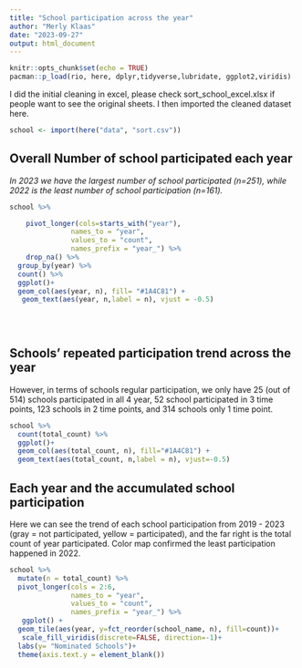 ```yaml
---
title: "School participation across the year"
author: "Merly Klaas"
date: "2023-09-27"
output: html_document
---
```


```r
knitr::opts_chunk$set(echo = TRUE)
pacman::p_load(rio, here, dplyr,tidyverse,lubridate, ggplot2,viridis)
```

I did the initial cleaning in excel, please check sort_school_excel.xlsx if people want to see the original sheets. I then imported the cleaned dataset here. 

```r
school <- import(here("data", "sort.csv"))
```

## Overall Number of school participated each year

*In 2023 we have the largest number of school participated (n=251), while 2022 is the least number of school participation (n=161).*


```r
school %>%

    pivot_longer(cols=starts_with("year"),
               names_to = "year",
               values_to = "count", 
               names_prefix = "year_") %>% 
    drop_na() %>% 
  group_by(year) %>% 
  count() %>% 
  ggplot()+
  geom_col(aes(year, n), fill= "#1A4C81") +
   geom_text(aes(year, n,label = n), vjust = -0.5)
  
  
  
```

## Schools' repeated participation trend across the year

However, in terms of schools regular participation, we only have 25 (out of 514) schools  participated in all 4 year, 52 school participated in 3 time points, 123 schools in 2 time points, and 314 schools only 1 time point. 

```r
school %>% 
  count(total_count) %>% 
  ggplot()+
  geom_col(aes(total_count, n), fill="#1A4C81") +
  geom_text(aes(total_count, n,label = n), vjust=-0.5)
```

## Each year and the accumulated school participation 

Here we can see the trend of each school participation from  2019 - 2023 (gray = not participated, yellow = participated), and the far right is the total count of year participated. Color map confirmed the least participation happened in 2022. 

```r
school %>% 
  mutate(n = total_count) %>% 
  pivot_longer(cols = 2:6,
               names_to = "year",
               values_to = "count", 
               names_prefix = "year_") %>% 
   ggplot() +
  geom_tile(aes(year, y=fct_reorder(school_name, n), fill=count))+
   scale_fill_viridis(discrete=FALSE, direction=-1)+
  labs(y= "Nominated Schools")+
  theme(axis.text.y = element_blank())
```

```r


```


